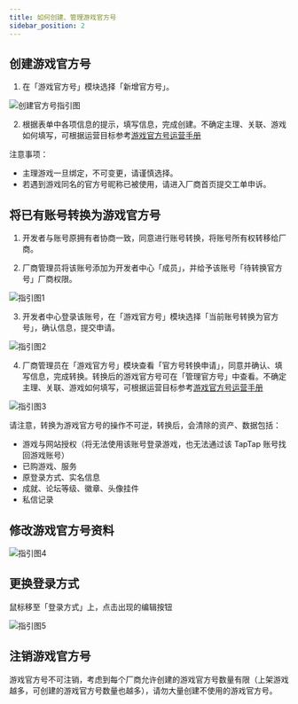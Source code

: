 ```yaml
---
title: 如何创建、管理游戏官方号
sidebar_position: 2
---
```


## 创建游戏官方号

1. 在「游戏官方号」模块选择「新增官方号」。

![创建官方号指引图](https://capacity-files.lcfile.com/48JWXYil0jcQD9SRcq9NR1aHKlCA5t9M/%E5%88%9B%E5%BB%BA%E5%AE%98%E6%96%B9%E5%8F%B7%E6%8C%87%E5%BC%95%E5%9B%BE.png)

2. 根据表单中各项信息的提示，填写信息，完成创建。不确定主理、关联、游戏如何填写，可根据运营目标参考[游戏官方号运营手册](/store/game_account/operational_guidance/)

注意事项：

- 主理游戏一旦绑定，不可变更，请谨慎选择。
- 若遇到游戏同名的官方号昵称已被使用，请进入厂商首页提交工单申诉。

## 将已有账号转换为游戏官方号

1. 开发者与账号原拥有者协商一致，同意进行账号转换，将账号所有权转移给厂商。

2. 厂商管理员将该账号添加为开发者中心「成员」，并给予该账号「待转换官方号」厂商权限。

![指引图1](https://capacity-files.lcfile.com/jMHO1iztvljxiTgIV01oNc7yM2Ur0j3Y/%E6%8C%87%E5%BC%95%E5%9B%BE1.png)

3. 开发者中心登录该账号，在「游戏官方号」模块选择「当前账号转换为官方号」，确认信息，提交申请。

![指引图2](https://capacity-files.lcfile.com/KCAbAgRwOyMIawc4b1OKVRlSGYYPfpzK/%E6%8C%87%E5%BC%95%E5%9B%BE2.png)

4. 厂商管理员在「游戏官方号」模块查看「官方号转换申请」，同意并确认、填写信息，完成转换。转换后的游戏官方号可在「管理官方号」中查看。不确定主理、关联、游戏如何填写，可根据运营目标参考[游戏官方号运营手册](https://developer.taptap.cn/docs/store/game_account/operational_guidance/)

![指引图3](https://capacity-files.lcfile.com/z3Krn8K5cg1vm9M1OxJAhjFWT92XHxs0/%E6%8C%87%E5%BC%95%E5%9B%BE3.png)

请注意，转换为游戏官方号的操作不可逆，转换后，会清除的资产、数据包括：

- 游戏与网站授权（将无法使用该账号登录游戏，也无法通过该 TapTap 账号找回游戏账号）
- 已购游戏、服务
- 原登录方式、实名信息
- 成就、论坛等级、徽章、头像挂件
- 私信记录

## 修改游戏官方号资料

![指引图4](https://capacity-files.lcfile.com/bMp55jncLUTXLMwGLIkRXD5aGAY26CbS/%E6%8C%87%E5%BC%95%E5%9B%BE4.png)

## 更换登录方式

鼠标移至「登录方式」上，点击出现的编辑按钮

![指引图5](https://capacity-files.lcfile.com/zOjrRi6lXq2kdxKctDCc4KU0oy2HQCyU/%E6%8C%87%E5%BC%95%E5%9B%BE5.png)

## 注销游戏官方号

游戏官方号不可注销，考虑到每个厂商允许创建的游戏官方号数量有限（上架游戏越多，可创建的游戏官方号数量也越多），请勿大量创建不使用的游戏官方号。